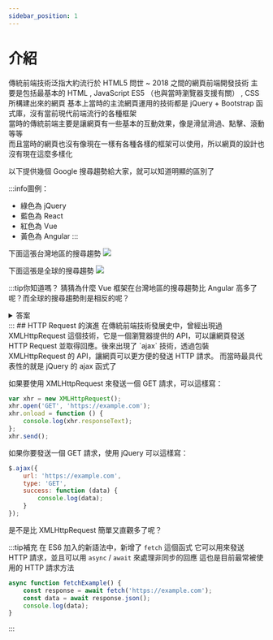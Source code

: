 ```yaml
---
sidebar_position: 1
---
```


# 介紹

傳統前端技術泛指大約流行於 HTML5 問世 ~ 2018 之間的網頁前端開發技術
主要是包括最基本的 HTML , JavaScript ES5 （也與當時瀏覽器支援有關） , CSS 所構建出來的網頁
基本上當時的主流網頁運用的技術都是 jQuery + Bootstrap 函式庫，沒有當前現代前端流行的各種框架  
當時的傳統前端主要是讓網頁有一些基本的互動效果，像是滑鼠滑過、點擊、滾動等等  
而且當時的網頁也沒有像現在一樣有各種各樣的框架可以使用，所以網頁的設計也沒有現在這麼多樣化

以下提供幾個 Google 搜尋趨勢給大家，就可以知道明顯的區別了

:::info圖例：
- 綠色為 jQuery
- 藍色為 React
- 紅色為 Vue
- 黃色為 Angular
:::

下面這張台灣地區的搜尋趨勢
![](.intro_images/22f8dcb6.png)

下面這張是全球的搜尋趨勢
![](.intro_images/127f08e6.png)

:::tip你知道嗎？
猜猜為什麼 Vue 框架在台灣地區的搜尋趨勢比 Angular 高多了呢？而全球的搜尋趨勢則是相反的呢？
<details>
    <summary>答案</summary>
    <div>
        這是因為 Vue 的作者尤雨溪是大陸人，因此在中文使用地區不論是文檔或是社群都比較活躍，台灣也有非常大量的 Vue 開發者，所以在台灣地區的搜尋趨勢比較高
    </div>
</details>
:::
## HTTP Request 的演進
在傳統前端技術發展史中，曾經出現過 XMLHttpRequest 這個技術，它是一個瀏覽器提供的 API，可以讓網頁發送 HTTP Request 並取得回應。後來出現了 `ajax` 技術，透過包裝 XMLHttpRequest 的 API，讓網頁可以更方便的發送 HTTP 請求。
而當時最具代表性的就是 jQuery 的 ajax 函式了

如果要使用 XMLHttpRequest 來發送一個 GET 請求，可以這樣寫：
```js
var xhr = new XMLHttpRequest();
xhr.open('GET', 'https://example.com');
xhr.onload = function () {
    console.log(xhr.responseText);
};
xhr.send();
```

如果你要發送一個 GET 請求，使用 jQuery 可以這樣寫：
```js
$.ajax({
    url: 'https://example.com',
    type: 'GET',
    success: function (data) {
        console.log(data);
    }
});
```
是不是比 XMLHttpRequest 簡單又直觀多了呢？

:::tip補充
在 ES6 加入的新語法中，新增了 `fetch` 這個函式
它可以用來發送 HTTP 請求，並且可以用 `async` / `await` 來處理非同步的回應
這也是目前最常被使用的 HTTP 請求方法
```js
async function fetchExample() {
    const response = await fetch('https://example.com');
    const data = await response.json();
    console.log(data);
}
```
:::